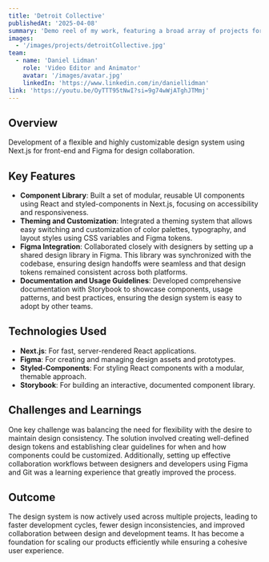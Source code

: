 ---
title: 'Detroit Collective'
publishedAt: '2025-04-08'
summary: 'Demo reel of my work, featuring a broad array of projects for dDevelopment of a flexible and highly customizable design system using Next.js for front-end and Figma for design collaboration.'
images:
  - '/images/projects/detroitCollective.jpg'
team:
  - name: 'Daniel Lidman'
    role: 'Video Editor and Animator'
    avatar: '/images/avatar.jpg'
    linkedIn: 'https://www.linkedin.com/in/daniellidman'
link: 'https://youtu.be/OyTTT95tNwI?si=9g74wWjATghJTMmj'
---

## Overview

Development of a flexible and highly customizable design system using Next.js for front-end and Figma for design collaboration.

## Key Features

- **Component Library**: Built a set of modular, reusable UI components using React and styled-components in Next.js, focusing on accessibility and responsiveness.
- **Theming and Customization**: Integrated a theming system that allows easy switching and customization of color palettes, typography, and layout styles using CSS variables and Figma tokens.
- **Figma Integration**: Collaborated closely with designers by setting up a shared design library in Figma. This library was synchronized with the codebase, ensuring design handoffs were seamless and that design tokens remained consistent across both platforms.
- **Documentation and Usage Guidelines**: Developed comprehensive documentation with Storybook to showcase components, usage patterns, and best practices, ensuring the design system is easy to adopt by other teams.

## Technologies Used

- **Next.js**: For fast, server-rendered React applications.
- **Figma**: For creating and managing design assets and prototypes.
- **Styled-Components**: For styling React components with a modular, themable approach.
- **Storybook**: For building an interactive, documented component library.

## Challenges and Learnings

One key challenge was balancing the need for flexibility with the desire to maintain design consistency. The solution involved creating well-defined design tokens and establishing clear guidelines for when and how components could be customized. Additionally, setting up effective collaboration workflows between designers and developers using Figma and Git was a learning experience that greatly improved the process.

## Outcome

The design system is now actively used across multiple projects, leading to faster development cycles, fewer design inconsistencies, and improved collaboration between design and development teams. It has become a foundation for scaling our products efficiently while ensuring a cohesive user experience.
